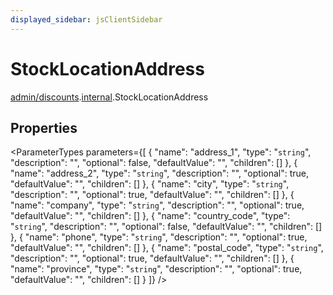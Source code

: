 ```yaml
---
displayed_sidebar: jsClientSidebar
---
```



# StockLocationAddress

[admin/discounts](../../modules/admin_discounts.mdx).[internal](../../admin_discounts/modules/admin_discounts.internal.mdx).StockLocationAddress

## Properties

<ParameterTypes parameters={[
  {
    "name": "address_1",
    "type": "`string`",
    "description": "",
    "optional": false,
    "defaultValue": "",
    "children": []
  },
  {
    "name": "address_2",
    "type": "`string`",
    "description": "",
    "optional": true,
    "defaultValue": "",
    "children": []
  },
  {
    "name": "city",
    "type": "`string`",
    "description": "",
    "optional": true,
    "defaultValue": "",
    "children": []
  },
  {
    "name": "company",
    "type": "`string`",
    "description": "",
    "optional": true,
    "defaultValue": "",
    "children": []
  },
  {
    "name": "country_code",
    "type": "`string`",
    "description": "",
    "optional": false,
    "defaultValue": "",
    "children": []
  },
  {
    "name": "phone",
    "type": "`string`",
    "description": "",
    "optional": true,
    "defaultValue": "",
    "children": []
  },
  {
    "name": "postal_code",
    "type": "`string`",
    "description": "",
    "optional": true,
    "defaultValue": "",
    "children": []
  },
  {
    "name": "province",
    "type": "`string`",
    "description": "",
    "optional": true,
    "defaultValue": "",
    "children": []
  }
]} />
